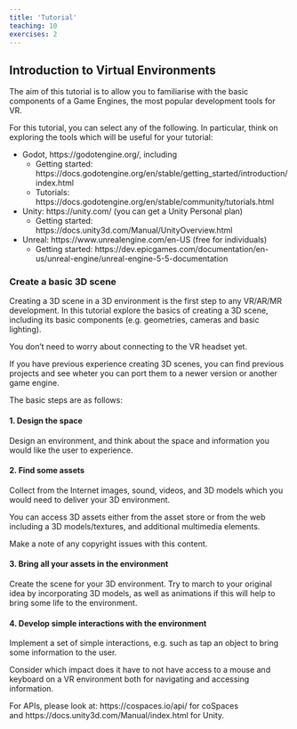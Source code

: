 ```yaml
---
title: 'Tutorial'
teaching: 10
exercises: 2
---
```


## Introduction to Virtual Environments 

The aim of this tutorial
is to allow you to familiarise with the basic components of 
a Game Engines, the most popular development tools for VR.

For this tutorial, you can select any of the following. In particular,
think on exploring the tools which will be useful for your tutorial:

- Godot, https://godotengine.org/, including 
  - Getting started: https://docs.godotengine.org/en/stable/getting_started/introduction/index.html
  - Tutorials: https://docs.godotengine.org/en/stable/community/tutorials.html
- Unity: https://unity.com/ (you can get a Unity Personal plan)
  - Getting started: https://docs.unity3d.com/Manual/UnityOverview.html
- Unreal: https://www.unrealengine.com/en-US (free for individuals)
  - Getting started: https://dev.epicgames.com/documentation/en-us/unreal-engine/unreal-engine-5-5-documentation 

### Create a basic 3D scene

Creating a 3D scene in a 3D environment is the first step to any VR/AR/MR development. In this tutorial explore the basics of creating a 3D scene, including its basic components (e.g. geometries, cameras and basic lighting). 

You don't need to worry about connecting to the VR headset yet. 

If you have previous experience creating
3D scenes, you can find previous projects
and see wheter you can port them to a newer
version or another game engine.

The basic steps are as follows:

#### 1. Design the space

Design an environment, and think about the space and information you would like the user to experience. 

#### 2. Find some assets

Collect from the Internet images, sound, videos, and 3D models which you would need to deliver your 3D environment. 

You can access 3D assets either from the asset store or from the web including a 3D models/textures, and additional multimedia elements. 

Make a note of any copyright issues with this content.

#### 3. Bring all your assets in the environment

Create the scene for your 3D environment. 
Try to march to your original idea by incorporating 3D models, as well as animations if this will help to bring some life to the environment.


#### 4. Develop simple interactions with the environment

Implement a set of simple interactions, e.g. such as tap an object to bring some information to the user. 

Consider which impact does it have to not have access to a mouse and keyboard on a VR environment both for navigating and accessing information.




For APIs, please look at: https://cospaces.io/api/ for coSpaces and https://docs.unity3d.com/Manual/index.html for Unity.
